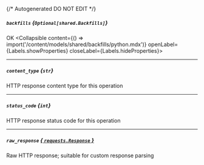 {/* Autogenerated DO NOT EDIT  */}

##### `backfills` *{`Optional[shared.Backfills]`}*
OK
<Collapsible content={() => import('/content/models/shared/backfills/python.mdx')} openLabel={Labels.showProperties} closeLabel={Labels.hideProperties}>
</Collapsible>

---
##### `content_type` *{`str`}*
HTTP response content type for this operation

---
##### `status_code` *{`int`}*
HTTP response status code for this operation

---
##### `raw_response` [*{ `requests.Response` }*](https://requests.readthedocs.io/en/latest/api/#requests.Response)
Raw HTTP response; suitable for custom response parsing


